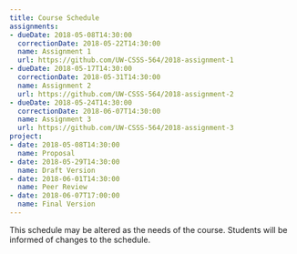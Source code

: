 ```yaml
---
title: Course Schedule
assignments:
- dueDate: 2018-05-08T14:30:00
  correctionDate: 2018-05-22T14:30:00 
  name: Assignment 1
  url: https://github.com/UW-CSSS-564/2018-assignment-1
- dueDate: 2018-05-17T14:30:00
  correctionDate: 2018-05-31T14:30:00
  name: Assignment 2
  url: https://github.com/UW-CSSS-564/2018-assignment-2  
- dueDate: 2018-05-24T14:30:00
  correctionDate: 2018-06-07T14:30:00
  name: Assignment 3
  url: https://github.com/UW-CSSS-564/2018-assignment-3
project:
- date: 2018-05-08T14:30:00
  name: Proposal
- date: 2018-05-29T14:30:00
  name: Draft Version
- date: 2018-06-01T14:30:00
  name: Peer Review 
- date: 2018-06-07T17:00:00
  name: Final Version
---
```


This schedule may be altered as the needs of the course. 
Students will be informed of changes to the schedule.

